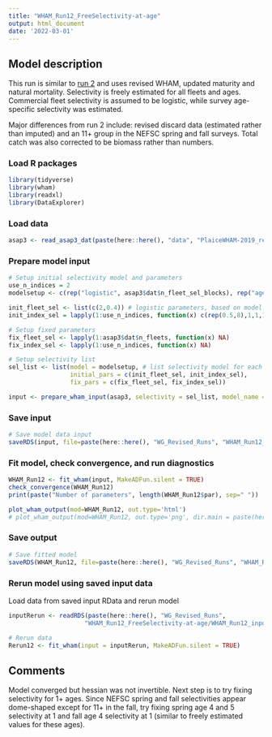```yaml
---
title: "WHAM_Run12_FreeSelectivity-at-age"
output: html_document
date: '2022-03-01'
---
```


## Model description
This run is similar to [run 2](https://github.com/ahart1/PlaiceWG2021/blob/main/Plaice_Baseline_UpdatedData_Runs.Rmd) and uses revised WHAM, updated maturity and natural mortality. Selectivity is freely estimated for all fleets and ages. Commercial fleet selectivity is assumed to be logistic, while survey age-specific selectivity was estimated. 

Major differences from run 2 include: revised discard data (estimated rather than imputed) and an 11+ group in the NEFSC spring and fall surveys. Total catch was also corrected to be biomass rather than numbers. 

### Load R packages
```r
library(tidyverse)
library(wham)
library(readxl)
library(DataExplorer)
```

### Load data
```r
asap3 <- read_asap3_dat(paste(here::here(), "data", "PlaiceWHAM-2019_revised_NEFSC-LW-WAA.DAT", sep="/"))
```

### Prepare model input
```r
# Setup initial selectivity model and parameters
use_n_indices = 2
modelsetup <- c(rep("logistic", asap3$dat$n_fleet_sel_blocks), rep("age-specific", use_n_indices))

init_fleet_sel <- list(c(2,0.4)) # logistic parameters, based on model type
init_index_sel = lapply(1:use_n_indices, function(x) c(rep(0.5,8),1,1,1))

# Setup fixed parameters
fix_fleet_sel <- lapply(1:asap3$dat$n_fleets, function(x) NA) 
fix_index_sel <- lapply(1:use_n_indices, function(x) NA) 

# Setup selectivity list
sel_list <- list(model = modelsetup, # list selectivity model for each fleet and index 
                 initial_pars = c(init_fleet_sel, init_index_sel),
                 fix_pars = c(fix_fleet_sel, fix_index_sel))

input <- prepare_wham_input(asap3, selectivity = sel_list, model_name = "WHAM_Run12") 
```

### Save input
```r
# Save model data input
saveRDS(input, file=paste(here::here(), "WG_Revised_Runs", "WHAM_Run12_FreeSelectivity-at-age", "WHAM_Run12_input.rds", sep="/"))
```

### Fit model, check convergence, and run diagnostics
```r
WHAM_Run12 <- fit_wham(input, MakeADFun.silent = TRUE) 
check_convergence(WHAM_Run12)
print(paste("Number of parameters", length(WHAM_Run12$par), sep=" "))

plot_wham_output(mod=WHAM_Run12, out.type='html')
# plot_wham_output(mod=WHAM_Run12, out.type='png', dir.main = paste(here::here(), "WHAM_Run12", sep="/"))
```

### Save output
```r
# Save fitted model
saveRDS(WHAM_Run12, file=paste(here::here(), "WG_Revised_Runs", "WHAM_Run12_FreeSelectivity-at-age", "WHAM_Run12_model.rds", sep="/"))
```

### Rerun model using saved input data
Load data from saved input RData and rerun model
```r
inputRerun <- readRDS(paste(here::here(), "WG_Revised_Runs",
                     "WHAM_Run12_FreeSelectivity-at-age/WHAM_Run12_input.rds", sep="/"))

# Rerun data
Rerun12 <- fit_wham(input = inputRerun, MakeADFun.silent = TRUE)
```

## Comments
Model converged but hessian was not invertible. Next step is to try fixing selectivity for 1+ ages. Since NEFSC spring and fall selectivities appear dome-shaped except for 11+ in the fall, try fixing spring age 4 and 5 selectivity at 1 and fall age 4 selectivity at 1 (similar to freely estimated values for these ages). 

